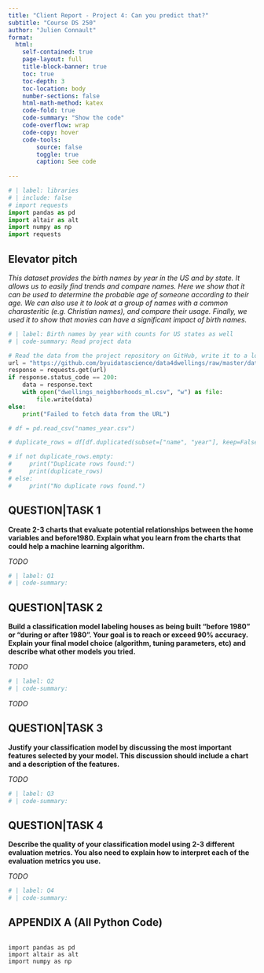 ```yaml
---
title: "Client Report - Project 4: Can you predict that?"
subtitle: "Course DS 250"
author: "Julien Connault"
format:
  html:
    self-contained: true
    page-layout: full
    title-block-banner: true
    toc: true
    toc-depth: 3
    toc-location: body
    number-sections: false
    html-math-method: katex
    code-fold: true
    code-summary: "Show the code"
    code-overflow: wrap
    code-copy: hover
    code-tools:
        source: false
        toggle: true
        caption: See code
    
---
```


```python
# | label: libraries
# | include: false
# import requests
import pandas as pd
import altair as alt
import numpy as np
import requests

```


## Elevator pitch
_This dataset provides the birth names by year in the US and by state. It allows us to easily find trends and compare names.
Here we show that it can be used to determine the probable age of someone according to their age. We can also use it to look at a group of names with a common charasteritic (e.g. Christian names), and compare their usage. Finally, we used it to show that movies can have a significant impact of birth names._

```python
# | label: Birth names by year with counts for US states as well
# | code-summary: Read project data

# Read the data from the project repository on GitHub, write it to a local file, then store it in a dataframe called "df".
url = "https://github.com/byuidatascience/data4dwellings/raw/master/data-raw/dwellings_neighborhoods_ml/dwellings_neighborhoods_ml.csv"
response = requests.get(url)
if response.status_code == 200:
    data = response.text
    with open("dwellings_neighborhoods_ml.csv", "w") as file:
        file.write(data)
else:
    print("Failed to fetch data from the URL")

# df = pd.read_csv("names_year.csv")

# duplicate_rows = df[df.duplicated(subset=["name", "year"], keep=False)]

# if not duplicate_rows.empty:
#     print("Duplicate rows found:")
#     print(duplicate_rows)
# else:
#     print("No duplicate rows found.")
```


## QUESTION|TASK 1
__Create 2-3 charts that evaluate potential relationships between the home variables and before1980. Explain what you learn from the charts that could help a machine learning algorithm.__

_TODO_

```python
# | label: Q1
# | code-summary:
```


## QUESTION|TASK 2
__Build a classification model labeling houses as being built “before 1980” or “during or after 1980”. Your goal is to reach or exceed 90% accuracy. Explain your final model choice (algorithm, tuning parameters, etc) and describe what other models you tried.__

_TODO_

```python
# | label: Q2
# | code-summary:
```

_TODO_

## QUESTION|TASK 3
__Justify your classification model by discussing the most important features selected by your model. This discussion should include a chart and a description of the features.__

_TODO_

```python
# | label: Q3
# | code-summary:
```

## QUESTION|TASK 4
__Describe the quality of your classification model using 2-3 different evaluation metrics. You also need to explain how to interpret each of the evaluation metrics you use.__

_TODO_

```python
# | label: Q4
# | code-summary:

```



## APPENDIX A (All Python Code)

```python
```
```
import pandas as pd
import altair as alt
import numpy as np

```
```
```
